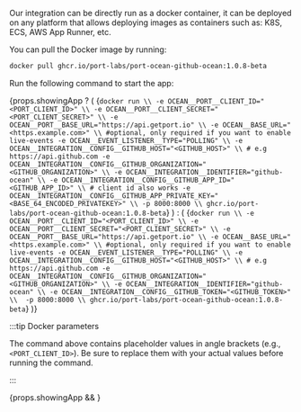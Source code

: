 
Our integration can be directly run as a docker container, it can be deployed on any platform that allows deploying images as containers such as: K8S, ECS, AWS App Runner, etc.

You can pull the Docker image by running:

```bash showLineNumbers
docker pull ghcr.io/port-labs/port-ocean-github-ocean:1.0.8-beta
```

Run the following command to start the app:

{props.showingApp ? (
<CodeBlock language="bash" showLineNumbers>
{`docker run \\
  -e OCEAN__PORT__CLIENT_ID="<PORT_CLIENT_ID>" \\
  -e OCEAN__PORT__CLIENT_SECRET="<PORT_CLIENT_SECRET>" \\
  -e OCEAN__PORT__BASE_URL="https://api.getport.io" \\
  -e OCEAN__BASE_URL="<https.example.com>" \\ #optional, only required if you want to enable live-events
  -e OCEAN__EVENT_LISTENER__TYPE="POLLING" \\
  -e OCEAN__INTEGRATION__CONFIG__GITHUB_HOST="<GITHUB_HOST>" \\ # e.g https://api.github.com
  -e OCEAN__INTEGRATION__CONFIG__GITHUB_ORGANIZATION="<GITHUB_ORGANIZATION>" \\
  -e OCEAN__INTEGRATION__IDENTIFIER="github-ocean" \\
  -e OCEAN__INTEGRATION__CONFIG__GITHUB_APP_ID="<GITHUB_APP_ID>" \\ # client id also works
  -e OCEAN__INTEGRATION__CONFIG__GITHUB_APP_PRIVATE_KEY="<BASE_64_ENCODED_PRIVATEKEY>" \\
  -p 8000:8000 \\
  ghcr.io/port-labs/port-ocean-github-ocean:1.0.8-beta`}
</CodeBlock>
) : (
<CodeBlock language="bash" showLineNumbers>
{`docker run \\
  -e OCEAN__PORT__CLIENT_ID="<PORT_CLIENT_ID>" \\
  -e OCEAN__PORT__CLIENT_SECRET="<PORT_CLIENT_SECRET>" \\
  -e OCEAN__PORT__BASE_URL="https://api.getport.io" \\
  -e OCEAN__BASE_URL="<https.example.com>" \\ #optional, only required if you want to enable live-events
  -e OCEAN__EVENT_LISTENER__TYPE="POLLING" \\
  -e OCEAN__INTEGRATION__CONFIG__GITHUB_HOST="<GITHUB_HOST>" \\ # e.g https://api.github.com
  -e OCEAN__INTEGRATION__CONFIG__GITHUB_ORGANIZATION="<GITHUB_ORGANIZATION>" \\
  -e OCEAN__INTEGRATION__IDENTIFIER="github-ocean" \\
  -e OCEAN__INTEGRATION__CONFIG__GITHUB_TOKEN="<GITHUB_TOKEN>" \\ 
  -p 8000:8000 \\
  ghcr.io/port-labs/port-ocean-github-ocean:1.0.8-beta`}
</CodeBlock>
)}


:::tip Docker parameters

The command above contains placeholder values in angle brackets (e.g., `<PORT_CLIENT_ID>`). Be sure to replace them with your actual values before running the command.

:::

{props.showingApp && <Base64Tip />}


<DockerParametersTable showingApp={props.showingApp}/>

<PortApiRegionTip/>
